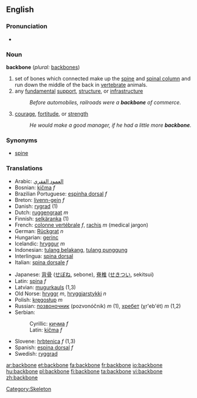 ==English==

===Pronunciation===
*{{audio|en-us-backbone.ogg|Audio (US)}}

===Noun===
'''backbone'''  (''plural:'' [[backbones]])
# set of bones which connected make up the [[spine]] and [[spinal column]] and run down the middle of the back in [[vertebrate]] animals.
# any [[fundamental]] [[support]], [[structure]], or [[infrastructure]]
#:''Before automobiles, railroads were a '''backbone''' of commerce.''
# [[courage]], [[fortitude]], or [[strength]]
#:''He would make a good manager, if he had a little more '''backbone'''.''

===Synonyms===
*[[spine]]

===Translations===
{{top}}
*Arabic: [[العمود الفقري]]
*Bosnian: [[kičma]] ''f''
*Brazilian Portuguese: [[espinha dorsal]] ''f''
*Breton: [[livenn-gein]] ''f''
*Danish: [[rygrad]] (1)
*Dutch: [[ruggengraat]] ''m''
*Finnish: [[selkäranka]] (1)
*French: [[colonne vertébrale]] ''f'', [[rachis]] ''m'' (medical jargon)
*German: [[Rückgrat]] ''n''
*Hungarian: [[gerinc]]
*Icelandic: [[hryggur]] ''m''
*Indonesian: [[tulang belakang]], [[tulang punggung]]
*Interlingua: [[spina dorsal]]
*Italian: [[spina dorsale]] ''f''
{{mid}}
*Japanese: [[背骨]] ([[せぼね]], sebone), [[脊椎]] ([[せきつい]], sekitsui)
*Latin: [[spina]] ''f''
*Latvian: [[mugurkauls]] {{m}} (1,3)
*Old Norse: [[hryggr]] ''m'', [[hryggjarstykki]] ''n''
*Polish: [[kręgosłup]] ''m''
*Russian: [[позвоночник]] (pozvonóčnik) ''m'' (1), [[хребет]] (χr'eb'ét) ''m'' (1,2)
*Serbian:
*:Cyrillic: [[кичма]] ''f''
*:Latin: [[kičma]] ''f''
*Slovene: [[hrbtenica]] ''f'' (1,3)
*Spanish: [[espina dorsal]] ''f''
*Swedish: [[ryggrad]]
{{bottom}}

[[Category:Skeleton]]

[[ar:backbone]]
[[et:backbone]]
[[fa:backbone]]
[[fr:backbone]]
[[io:backbone]]
[[hu:backbone]]
[[pl:backbone]]
[[fi:backbone]]
[[ta:backbone]]
[[vi:backbone]]
[[zh:backbone]]